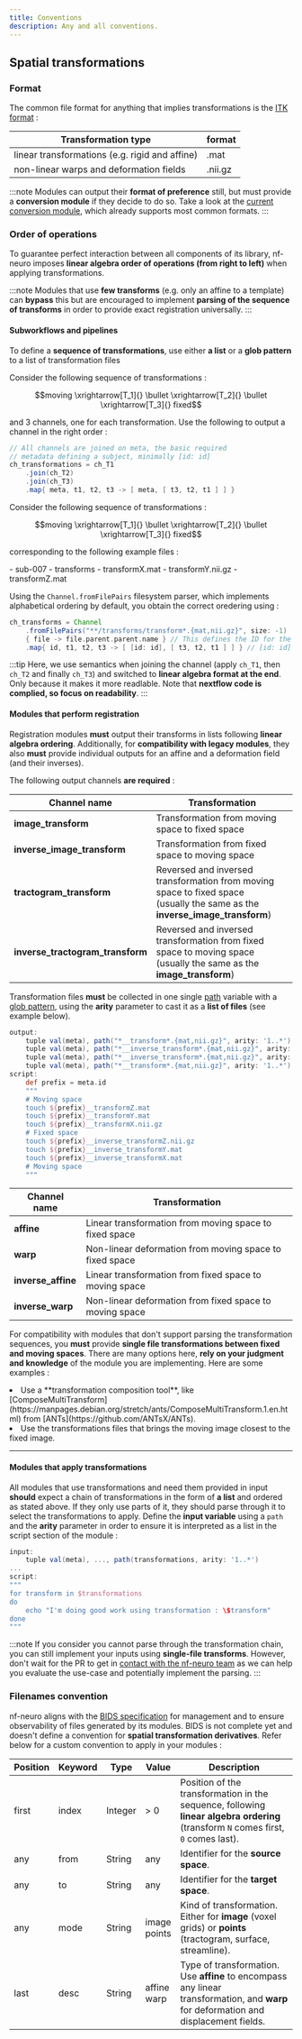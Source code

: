 ```yaml
---
title: Conventions
description: Any and all conventions.
---
```



## Spatial transformations

### Format

The common file format for anything that implies transformations is the [ITK format](https://github.com/ANTsX/ANTsPy/wiki/ANTs-transform-concepts-and-file-formats) :

| Transformation type                            | format  |
|------------------------------------------------|---------|
| linear transformations (e.g. rigid and affine) | .mat    |
| non-linear warps and deformation fields        | .nii.gz |

:::note
Modules can output their **format of preference** still, but must provide a **conversion module** if they decide to do so. Take a look at the
[current conversion module](api/modules/registration/convert), which already supports most common formats.
:::

### Order of operations

To guarantee perfect interaction between all components of its library, nf-neuro imposes **linear algebra order of operations (from right to left)**
when applying transformations.

:::note
Modules that use **few transforms** (e.g. only an affine to a template) can **bypass** this but are encouraged to
implement **parsing of the sequence of transforms** in order to provide exact registration universally.
:::

#### Subworkflows and pipelines

To define a **sequence of transformations**, use either **a list** or a **glob pattern** to a list of transformation files

<Tabs>
<TabItem label="List">
Consider the following sequence of transformations :

```math
moving \xrightarrow[T_1]{} \bullet \xrightarrow[T_2]{} \bullet \xrightarrow[T_3]{} fixed
```

and 3 channels, one for each transformation. Use the following to output a channel in the right order :

```groovy
// All channels are joined on meta, the basic required
// metadata defining a subject, minimally [id: id]
ch_transformations = ch_T1
    .join(ch_T2)
    .join(ch_T3)
    .map{ meta, t1, t2, t3 -> [ meta, [ t3, t2, t1 ] ] }
```
</TabItem>

<TabItem label="glob pattern">
Consider the following sequence of transformations :

```math
moving \xrightarrow[T_1]{} \bullet \xrightarrow[T_2]{} \bullet \xrightarrow[T_3]{} fixed
```

corresponding to the following example files :

<FileTree>
- sub-007
    - transforms
        - transformX.mat
        - transformY.nii.gz
        - transformZ.mat
</FileTree>

Using the `Channel.fromFilePairs` filesystem parser, which implements alphabetical ordering
by default, you obtain the correct oredering using :

```groovy
ch_transforms = Channel
    .fromFilePairs("**/transforms/transform*.{mat,nii.gz}", size: -1)
    { file -> file.parent.parent.name } // This defines the ID for the file, here subject sub-007
    .map{ id, t1, t2, t3 -> [ [id: id], [ t3, t2, t1 ] ] } // [id: id] is the basic required metadata defining a subject
```
</TabItem>
</Tabs>

:::tip
Here, we use semantics when joining the channel (apply `ch_T1`, then `ch_T2` and finally `ch_T3`) and
switched to **linear algebra format at the end**. Only because it makes it more readlable. Note that
**nextflow code is complied, so focus on readability**. 
:::

#### Modules that perform registration

Registration modules **must** output their transforms in lists following **linear algebra ordering**.
Additionally, for **compatibility with legacy modules**, they also **must** provide individual outputs
for an affine and a deformation field (and their inverses).

The following output channels **are required** :

<Tabs>
<TabItem label="Transform lists">

|           Channel name           |                                                          Transformation                                                          |
|----------------------------------|----------------------------------------------------------------------------------------------------------------------------------|
| **image_transform**              | Transformation from moving space to fixed space                                                                                  |
| **inverse_image_transform**      | Transformation from fixed space to moving space                                                                                  |
| **tractogram_transform**         | Reversed and inversed transformation from moving space to fixed space<br />(usually the same as the **inverse_image_transform**) |
| **inverse_tractogram_transform** | Reversed and inversed transformation from fixed space to moving space<br />(usually the same as the **image_transform**)         |

Transformation files **must** be collected in one single [path](https://www.nextflow.io/docs/latest/process.html#multiple-output-files)
variable with a [glob pattern](https://docs.oracle.com/javase/tutorial/essential/io/fileOps.html#glob), using the **arity** parameter to
cast it as a **list of files** (see example below).

```groovy
output:
    tuple val(meta), path("*__transform*.{mat,nii.gz}", arity: '1..*')        , emit: image_transform
    tuple val(meta), path("*__inverse_transform*.{mat,nii.gz}", arity: '1..*'), emit: inverse_image_transform
    tuple val(meta), path("*__inverse_transform*.{mat,nii.gz}", arity: '1..*'), emit: tractogram_transform
    tuple val(meta), path("*__transform*.{mat,nii.gz}", arity: '1..*')        , emit: inverse_tractogram_transform
script:
    def prefix = meta.id
    """
    # Moving space
    touch ${prefix}__transformZ.mat
    touch ${prefix}__transformY.mat
    touch ${prefix}__transformX.nii.gz
    # Fixed space
    touch ${prefix}__inverse_transformZ.nii.gz
    touch ${prefix}__inverse_transformY.mat
    touch ${prefix}__inverse_transformX.mat
    # Moving space
    """
```
</TabItem>

<TabItem label="Individual transforms">

|    Channel name    |                     Transformation                      |
|--------------------|---------------------------------------------------------|
| **affine**         | Linear transformation from moving space to fixed space  |
| **warp**           | Non-linear deformation from moving space to fixed space |
| **inverse_affine** | Linear transformation from fixed space to moving space  |
| **inverse_warp**   | Non-linear deformation from fixed space to moving space |

For compatibility with modules that don't support parsing the transformation sequences, you **must**
provide **single file transformations between fixed and moving spaces**. There are many options here,
**rely on your judgment and knowledge** of the module you are implementing. Here are some examples :

<html>
<li>Use a **transformation composition tool**, like [ComposeMultiTransform](https://manpages.debian.org/stretch/ants/ComposeMultiTransform.1.en.html)
from [ANTs](https://github.com/ANTsX/ANTs).</li>
<li>Use the transformations files that brings the moving image closest to the fixed image.</li>
</html>

</TabItem>
</Tabs>

---

#### Modules that apply transformations

All modules that use transformations and need them provided in input **should** expect a chain of transformations
in the form of **a list** and ordered as stated above. If they only use parts of it, they should parse through it to select
the transformations to apply. Define the **input variable** using a `path` and the **arity** parameter in order to ensure
it is interpreted as a list in the script section of the module :

```groovy
input:
    tuple val(meta), ..., path(transformations, arity: '1..*')
...
script:
"""
for transform in $transformations
do
    echo "I'm doing good work using transformation : \$transform"
done
"""
```

:::note
If you consider you cannot parse through the transformation chain, you can still implement your inputs using **single-file transforms**.
However, don't wait for the PR to get in [contact with the nf-neuro team](https://github.com/scilus/nf-neuro/issues) as we can help you
evaluate the use-case and potentially implement the parsing.
:::

### Filenames convention

nf-neuro aligns with the [BIDS specification](https://bids-specification.readthedocs.io/en/stable/) for management and to ensure observability
of files generated by its modules. BIDS is not complete yet and doesn't define a convention for **spatial transformation derivatives**. Refer
below for a custom convention to apply in your modules :

| Position | Keyword |  Type   |       Value       |                                                            Description                                                                   |
|----------|---------|---------|-------------------|------------------------------------------------------------------------------------------------------------------------------------------| 
|  first   |  index  | Integer |        > 0        | Position of the transformation in the sequence, following **linear algebra ordering**<br />(transform `N` comes first, `0` comes last).  |
|  any     |  from   | String  |        any        | Identifier for the **source space**.                                                                                                     |
|  any     |   to    | String  |        any        | Identifier for the **target space**.                                                                                                     |
|  any     |  mode   | String  | image<br />points | Kind of transformation. Either for **image** (voxel grids) or **points** (tractogram, surface, streamline).                              |
|  last    |  desc   | String  | affine<br />warp  | Type of transformation. Use **affine** to encompass any linear transformation, and **warp** for deformation and displacement fields.     |